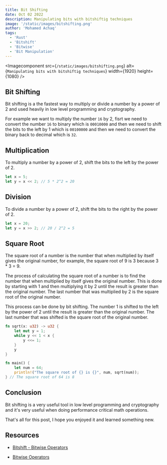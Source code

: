 ```yaml
---
title: Bit Shifting
date: Oct 02 2022
description: Manipulating bits with bitshiftig techniques
image: '/static/images/bitshifting.png'
author: 'Mohamed Achaq'
tags:
  - 'Rust'
  - 'Bitshift'
  - 'Bitwise'
  - 'Bit Manipulation'
---
```


<Imagecomponent
  src={`/static/images/bitshifting.png`}
  alt={`Manipulating bits with bitshiftig techniques`}
  width={1920}
  height={1080}
/>

## Bit Shifting

Bit shifting is a the fastest way to multiply or divide a number by a power of 2 and used heavily in low level programming and cryptography.

For example we want to multiply the number `16` by 2, fisrt we need to convert the number `16` to binary which is `00010000` and then we need to shift the bits to the left by 1 which is `00100000` and then we need to convert the binary back to decimal which is `32`.

## Multiplication

To multiply a number by a power of 2, shift the bits to the left by the power of 2.

```rust
let x = 5;
let y = x << 2; // 5 * 2^2 = 20
```

## Division

To divide a number by a power of 2, shift the bits to the right by the power of 2.

```rust
let x = 20;
let y = x >> 2; // 20 / 2^2 = 5
```

## Square Root

The square root of a number is the number that when multiplied by itself gives the original number, for example, the square root of 9 is 3 because 3 * 3 = 9.

The process of calculating the square root of a number is to find the number that when multiplied by itself gives the original number. This is done by starting with 1 and then multiplying it by 2 until the result is greater than the original number. The last number that was multiplied by 2 is the square root of the original number.

This process can be done by bit shifting. The number 1 is shifted to the left by the power of 2 until the result is greater than the original number. The last number that was shifted is the square root of the original number.

```rust
fn sqrt(x: u32) -> u32 {
    let mut y = 1;
    while y << 1 < x {
        y <<= 1;
    }
    y
}

fn main() {
    let num = 64;
    println!("The square root of {} is {}", num, sqrt(num));
} // The square root of 64 is 8
```

## Conclusion

Bit shifting is a very useful tool in low level programming and cryptography and it's very useful when doing performance critical math operations.

That's all for this post, I hope you enjoyed it and learned something new.

## Resources

- [Bitshift - Bitwise Operators](https://en.wikipedia.org/wiki/Bitwise_operation#Bit_shifts)

- [Bitwise Operators](https://www.tutorialspoint.com/cprogramming/c_bitwise_operators.htm)
